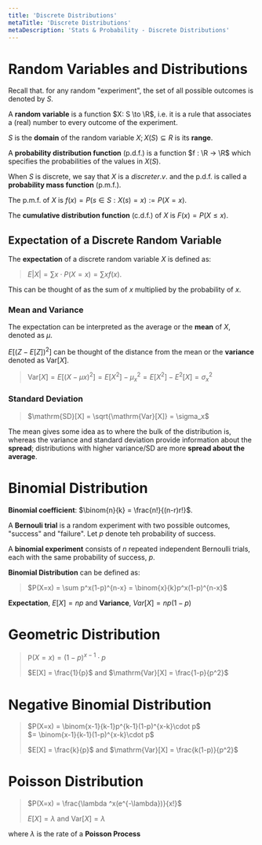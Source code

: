 ```yaml
---
title: 'Discrete Distributions'
metaTitle: 'Discrete Distributions'
metaDescription: 'Stats & Probability - Discrete Distributions'
---
```


<link
  rel="stylesheet"
  href="https://cdn.jsdelivr.net/npm/katex@0.11.0/dist/katex.min.css"
  integrity="sha384-BdGj8xC2eZkQaxoQ8nSLefg4AV4/AwB3Fj+8SUSo7pnKP6Eoy18liIKTPn9oBYNG"
  crossOrigin="anonymous"
/>

# Random Variables and Distributions

Recall that. for any random "experiment", the set of all possible outcomes is denoted by $S$.

A **random variable** is a function $X: S \to \R$, i.e. it is a rule that associates a (real) number to every outcome of the experiment.

$S$ is the **domain** of the random variable $X;X(S) \subseteq R$ is its **range**.

A **probability distribution function** (p.d.f.) is a function $f : \R → \R$ which specifies the probabilities of the values in $X(S)$.

When $S$ is discrete, we say that $X$ is a $discrete r.v.$ and the p.d.f. is called a **probability mass function** (p.m.f.).

The p.m.f. of $X$ is $f(x) = P ({s ∈ S : X(s) = x}) := P(X = x)$.

The **cumulative distribution function** (c.d.f.) of $X$ is $F(x) = P(X ≤ x)$.

## Expectation of a Discrete Random Variable

The **expectation** of a discrete random variable $X$ is defined as:

> $E|X| = \sum x\cdot P (X=x) = \sum xf(x)$.

This can be thought of as the sum of $x$ multiplied by the probability of $x$.

### Mean and Variance

The expectation can be interpreted as the average or the **mean** of $X$, denoted as $\mu$.

$E[(Z-E[Z])^2]$ can be thought of the distance from the mean or the **variance** denoted as $\mathrm{Var}[X]$.

> $\mathrm{Var}[X] = E[(X-\mu x)^2] = E[X^2]-\mu^2_x = E[X^2] - E^2[X] = \sigma^2_x$

### Standard Deviation

> $\mathrm{SD}[X] = \sqrt{\mathrm{Var}[X]} = \sigma_x$

The mean gives some idea as to where the bulk of the distribution is, whereas the variance and standard deviation provide information about the **spread**; distributions with higher variance/SD are more **spread about the average**.

# Binomial Distribution

**Binomial coefficient**: $\binom{n}{k} = \frac{n!}{(n-r)r!}$.

A **Bernouli trial** is a random experiment with two possible outcomes, "success" and "failure". Let $p$ denote teh probability of success.

A **binomial experiment** consists of $n$ repeated independent Bernoulli trials, each with the same probability of success, $p$.

**Binomial Distribution** can be defined as:

> $P(X=x) = \sum p^x(1-p)^{n-x} = \binom{x}{k}p^x(1-p)^{n-x}$

**Expectation**, $E[X] = np$ and **Variance**, $Var[X] = np(1-p)$

# Geometric Distribution

> P$(X=x) = (1-p)^{x-1} \cdot p$
>
> $E[X] = \frac{1}{p}$ and $\mathrm{Var}[X] = \frac{1-p}{p^2}$

# Negative Binomial Distribution

> $P(X=x) = \binom{x-1}{k-1}p^{k-1}(1-p)^{x-k}\cdot p$  
> $= \binom{x-1}{k-1}(1-p)^{x-k}\cdot p$
>
> $E[X] = \frac{k}{p}$ and $\mathrm{Var}[X] = \frac{k(1-p)}{p^2}$

# Poisson Distribution

> $P(X=x) = \frac{\lambda ^x(e^{-\lambda})}{x!}$
>
> $E[X] = \lambda$ and $\mathrm{Var}[X] = \lambda$

where $\lambda$ is the rate of a **Poisson Process**
